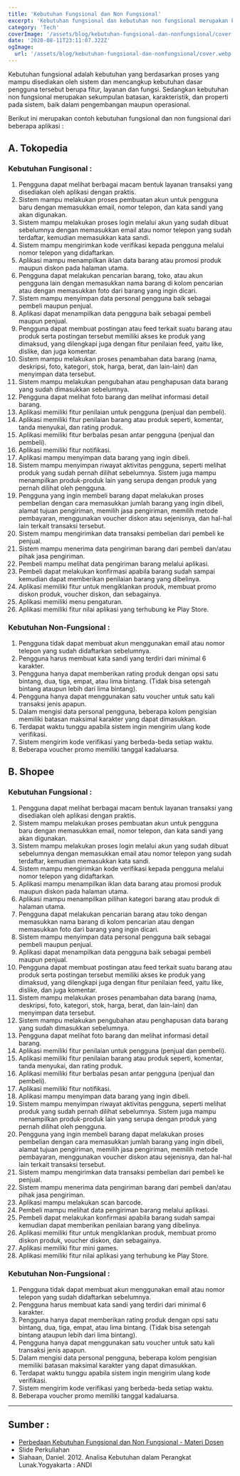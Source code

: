 ```yaml
---
title: 'Kebutuhan Fungsional dan Non Fungsional'
excerpt: 'Kebutuhan fungsional dan kebutuhan non fungsional merupakan kedua jenis kebutuhan yang berbeda. Namun keduanya memiliki peran penting dalam analisis perangkat lunak'
category: 'Tech'
coverImage: '/assets/blog/kebutuhan-fungsional-dan-nonfungsional/cover.webp'
date: '2020-08-11T23:11:07.322Z'
ogImage:
  url: '/assets/blog/kebutuhan-fungsional-dan-nonfungsional/cover.webp'
---
```


Kebutuhan fungsional adalah kebutuhan yang berdasarkan proses yang mampu disediakan oleh sistem dan mencangkup kebutuhan dasar pengguna tersebut berupa fitur, layanan dan fungsi. Sedangkan kebutuhan non fungsional merupakan sekumpulan batasan, karakteristik, dan properti pada sistem, baik dalam pengembangan maupun operasional.

Berikut ini merupakan contoh kebutuhan fungsional dan non fungsional dari beberapa aplikasi :

## A. Tokopedia

### Kebutuhan Fungisonal :

1. Pengguna dapat melihat berbagai macam bentuk layanan transaksi yang disediakan oleh aplikasi dengan praktis.
2. Sistem mampu melakukan proses pembuatan akun untuk pengguna baru dengan memasukkan email, nomor telepon, dan kata sandi yang akan digunakan.
3. Sistem mampu melakukan proses login melalui akun yang sudah dibuat sebelumnya dengan memasukkan email atau nomor telepon yang sudah terdaftar, kemudian memasukkan kata sandi.
4. Sistem mampu mengirimkan kode verifikasi kepada pengguna melalui nomor telepon yang didaftarkan.
5. Aplikasi mampu menampilkan iklan data barang atau promosi produk maupun diskon pada halaman utama.
6. Pengguna dapat melakukan pencarian barang, toko, atau akun pengguna lain dengan memasukkan nama barang di kolom pencarian atau dengan memasukkan foto dari barang yang ingin dicari.
7. Sistem mampu menyimpan data personal pengguna baik sebagai pembeli maupun penjual.
8. Aplikasi dapat menampilkan data pengguna baik sebagai pembeli maupun penjual.
9. Pengguna dapat membuat postingan atau feed terkait suatu barang atau produk serta postingan tersebut memiliki akses ke produk yang dimaksud, yang dilengkapi juga dengan fitur penilaian feed, yaitu like, dislike, dan juga komentar.
10. Sistem mampu melakukan proses penambahan data barang (nama, deskripsi, foto, kategori, stok, harga, berat, dan lain-lain) dan menyimpan data tersebut.
11. Sistem mampu melakukan pengubahan atau penghapusan data barang yang sudah dimasukkan sebelumnya.
12. Pengguna dapat melihat foto barang dan melihat informasi detail barang.
13. Aplikasi memiliki fitur penilaian untuk pengguna (penjual dan pembeli).
14. Aplikasi memiliki fitur penilaian barang atau produk seperti, komentar, tanda menyukai, dan rating produk.
15. Aplikasi memiliki fitur berbalas pesan antar pengguna (penjual dan pembeli).
16. Aplikasi memiliki fitur notifikasi.
17. Aplikasi mampu menyimpan data barang yang ingin dibeli.
18. Sistem mampu menyimpan riwayat aktivitas pengguna, seperti melihat produk yang sudah pernah dilihat sebelumnya. Sistem juga mampu menampilkan produk-produk lain yang serupa dengan produk yang pernah dilihat oleh pengguna.
19. Pengguna yang ingin membeli barang dapat melakukan proses pembelian dengan cara memasukkan jumlah barang yang ingin dibeli, alamat tujuan pengiriman, memilih jasa pengiriman, memilih metode pembayaran, menggunakan voucher diskon atau sejenisnya, dan hal-hal lain terkait transaksi tersebut.
20. Sistem mampu mengirimkan data transaksi pembelian dari pembeli ke penjual.
21. Sistem mampu menerima data pengiriman barang dari pembeli dan/atau pihak jasa pengiriman.
22. Pembeli mampu melihat data pengiriman barang melalui aplikasi.
23. Pembeli dapat melakukan konfirmasi apabila barang sudah sampai kemudian dapat memberikan penilaian barang yang dibelinya.
24. Aplikasi memiliki fitur untuk mengiklankan produk, membuat promo diskon produk, voucher diskon, dan sebagainya.
25. Aplikasi memiliki menu pengaturan.
26. Aplikasi memiliki fitur nilai aplikasi yang terhubung ke Play Store.

### Kebutuhan Non-Fungsional :

1. Pengguna tidak dapat membuat akun menggunakan email atau nomor telepon yang sudah didaftarkan sebelumnya.
2. Pengguna harus membuat kata sandi yang terdiri dari minimal 6 karakter.
3. Pengguna hanya dapat memberikan rating produk dengan opsi satu bintang, dua, tiga, empat, atau lima bintang. (Tidak bisa setengah bintang ataupun lebih dari lima bintang).
4. Pengguna hanya dapat menggunakan satu voucher untuk satu kali transaksi jenis apapun.
5. Dalam mengisi data personal pengguna, beberapa kolom pengisian memiliki batasan maksimal karakter yang dapat dimasukkan.
6. Terdapat waktu tunggu apabila sistem ingin mengirim ulang kode verifikasi.
7. Sistem mengirim kode verifikasi yang berbeda-beda setiap waktu.
8. Beberapa voucher promo memiliki tanggal kadaluarsa.

## B. Shopee

### Kebutuhan Fungsional :

1. Pengguna dapat melihat berbagai macam bentuk layanan transaksi yang disediakan oleh aplikasi dengan praktis.
2. Sistem mampu melakukan proses pembuatan akun untuk pengguna baru dengan memasukkan email, nomor telepon, dan kata sandi yang akan digunakan.
3. Sistem mampu melakukan proses login melalui akun yang sudah dibuat sebelumnya dengan memasukkan email atau nomor telepon yang sudah terdaftar, kemudian memasukkan kata sandi.
4. Sistem mampu mengirimkan kode verifikasi kepada pengguna melalui nomor telepon yang didaftarkan.
5. Aplikasi mampu menampilkan iklan data barang atau promosi produk maupun diskon pada halaman utama.
6. Aplikasi mampu menampilkan pilihan kategori barang atau produk di halaman utama.
7. Pengguna dapat melakukan pencarian barang atau toko dengan memasukkan nama barang di kolom pencarian atau dengan memasukkan foto dari barang yang ingin dicari.
8. Sistem mampu menyimpan data personal pengguna baik sebagai pembeli maupun penjual.
9. Aplikasi dapat menampilkan data pengguna baik sebagai pembeli maupun penjual.
10. Pengguna dapat membuat postingan atau feed terkait suatu barang atau produk serta postingan tersebut memiliki akses ke produk yang dimaksud, yang dilengkapi juga dengan fitur penilaian feed, yaitu like, dislike, dan juga komentar.
11. Sistem mampu melakukan proses penambahan data barang (nama, deskripsi, foto, kategori, stok, harga, berat, dan lain-lain) dan menyimpan data tersebut.
12. Sistem mampu melakukan pengubahan atau penghapusan data barang yang sudah dimasukkan sebelumnya.
13. Pengguna dapat melihat foto barang dan melihat informasi detail barang.
14. Aplikasi memiliki fitur penilaian untuk pengguna (penjual dan pembeli).
15. Aplikasi memiliki fitur penilaian barang atau produk seperti, komentar, tanda menyukai, dan rating produk.
16. Aplikasi memiliki fitur berbalas pesan antar pengguna (penjual dan pembeli).
17. Aplikasi memiliki fitur notifikasi.
18. Aplikasi mampu menyimpan data barang yang ingin dibeli.
19. Sistem mampu menyimpan riwayat aktivitas pengguna, seperti melihat produk yang sudah pernah dilihat sebelumnya. Sistem juga mampu menampilkan produk-produk lain yang serupa dengan produk yang pernah dilihat oleh pengguna.
20. Pengguna yang ingin membeli barang dapat melakukan proses pembelian dengan cara memasukkan jumlah barang yang ingin dibeli, alamat tujuan pengiriman, memilih jasa pengiriman, memilih metode pembayaran, menggunakan voucher diskon atau sejenisnya, dan hal-hal lain terkait transaksi tersebut.
21. Sistem mampu mengirimkan data transaksi pembelian dari pembeli ke penjual.
22. Sistem mampu menerima data pengiriman barang dari pembeli dan/atau pihak jasa pengiriman.
23. Aplikasi mampu melakukan scan barcode.
24. Pembeli mampu melihat data pengiriman barang melalui aplikasi.
25. Pembeli dapat melakukan konfirmasi apabila barang sudah sampai kemudian dapat memberikan penilaian barang yang dibelinya.
26. Aplikasi memiliki fitur untuk mengiklankan produk, membuat promo diskon produk, voucher diskon, dan sebagainya.
27. Aplikasi memiliki fitur mini games.
28. Aplikasi memiliki fitur nilai aplikasi yang terhubung ke Play Store.

### Kebutuhan Non-Fungsional :

1. Pengguna tidak dapat membuat akun menggunakan email atau nomor telepon yang sudah didaftarkan sebelumnya.
2. Pengguna harus membuat kata sandi yang terdiri dari minimal 6 karakter.
3. Pengguna hanya dapat memberikan rating produk dengan opsi satu bintang, dua, tiga, empat, atau lima bintang. (Tidak bisa setengah bintang ataupun lebih dari lima bintang).
4. Pengguna hanya dapat menggunakan satu voucher untuk satu kali transaksi jenis apapun.
5. Dalam mengisi data personal pengguna, beberapa kolom pengisian memiliki batasan maksimal karakter yang dapat dimasukkan.
6. Terdapat waktu tunggu apabila sistem ingin mengirim ulang kode verifikasi.
7. Sistem mengirim kode verifikasi yang berbeda-beda setiap waktu.
8. Beberapa voucher promo memiliki tanggal kadaluarsa.

---

## Sumber :

- [Perbedaan Kebutuhan Fungsional dan Non Fungsional - Materi Dosen](http://www.materidosen.com/2017/03/perbedaan-kebutuhan-fungsional-dan-non.html)
- Slide Perkuliahan
- Siahaan, Daniel. 2012. Analisa Kebutuhan dalam Perangkat Lunak.Yogyakarta : ANDI
